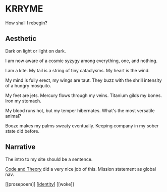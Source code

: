# KRRYME

How shall I rebegin?

## Aesthetic

Dark on light or light on dark.

I am now aware of a cosmic syzygy among everything, one, and nothing.

I am a kite. My tail is a string of tiny cataclysms. My heart is the wind.

My mind is fully erect, my wings are taut. They buzz with the shrill intensity of a hungry mosquito.

My feet are jets. Mercury flows through my veins. Titanium gilds my bones. Iron my stomach.

My blood runs hot, but my temper hibernates. What's the most versatile animal?

Booze makes my palms sweaty eventually. Keeping company in my sober state did before.

## Narrative

The intro to my site should be a sentence.

[Code and Theory](http://www.codeandtheory.com/) did a very nice job of this. Mission statement as global nav.

[[prosepoem]] [[identity]] [[woke]]

[//begin]: # "Autogenerated link references for markdown compatibility"
[identity]: ../../areas/get-real/identity "identity"
[//end]: # "Autogenerated link references"